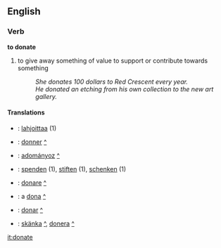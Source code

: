 ==English==
===Verb===
'''to donate'''
#to give away something of value to support or contribute towards something
#:''She donates 100 dollars to Red Crescent every year.''
#:''He donated an etching from his own collection to the new art gallery.''

====Translations====

*{{fi}}: [[lahjoittaa]] (1)
*{{fr}}: [[donner]] [[:fr:donner|^]]
*{{hu}}: [[adományoz]] [[:hu:adományoz|^]]
*{{de}}: [[spenden]] (1), [[stiften]] (1), [[schenken]] (1)
*{{it}}: [[donare]] [[:it:donare|^]]
*{{ro}}: a [[dona]] [[:ro:dona|^]]
*{{es}}: [[donar]] [[:es:donar|^]]
*{{sv}}: [[skänka]] [[:sv:skänka|^]], [[donera]] [[:sv:donera|^]]

[[it:donate]]